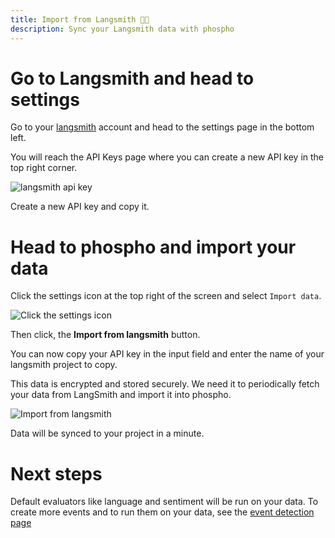 ```yaml
---
title: Import from Langsmith 🦜🔗
description: Sync your Langsmith data with phospho
---
```


# Go to Langsmith and head to settings

Go to your [langsmith](https://cloud.langsmith.com/) account and head to the settings page in the bottom left.

You will reach the API Keys page where you can create a new API key in the top right corner.

![langsmith api key](../images/import/api_key_langsmith.png)

Create a new API key and copy it.

# Head to phospho and import your data

Click the settings icon at the top right of the screen and select `Import data`.

![Click the settings icon](../images/import/import_data.png)

Then click, the **Import from langsmith** button.

You can now copy your API key in the input field and enter the name of your langsmith project to copy.

<Note>
  This data is encrypted and stored securely. We need it to periodically fetch
  your data from LangSmith and import it into phospho.
</Note>

![Import from langsmith](../images/import/start_sending_data.png)

Data will be synced to your project in a minute.

# Next steps

Default evaluators like language and sentiment will be run on your data. To create more events and to run them on your data, see the [event detection page](/guides/events)
